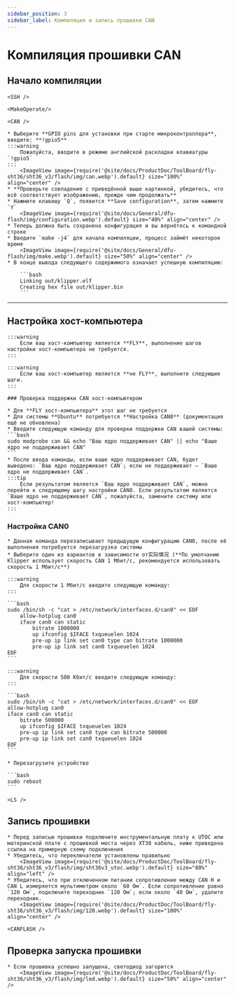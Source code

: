 ```yaml
---
sidebar_position: 3
sidebar_label: Компиляция и запись прошивки CAN
---
```




# Компиляция прошивки CAN

## Начало компиляции

    <SSH />

    <MakeOperate/>

    <CAN />

    * Выберите **GPIO pins для установки при старте микроконтроллера**, введите: **!gpio5**
    :::warning
        Пожалуйста, вводите в режиме английской раскладки клавиатуры `!gpio5`
    :::
        <ImageView image={require('@site/docs/ProductDoc/ToolBoard/fly-sht36/sht36_v3/flash/img/can.webp').default} size="100%" align="center" />
    * **Проверьте совпадение с приведённой выше картинкой, убедитесь, что всё соответствует изображению, прежде чем продолжать**
    * Нажмите клавишу `Q`, появится **Save configuration**, затем нажмите `Y`
        <ImageView image={require('@site/docs/General/dfu-flash/img/configuration.webp').default} size="40%" align="center" />
    * Теперь должна быть сохранена конфигурация и вы вернётесь к командной строке
    * Введите `make -j4` для начала компиляции, процесс займёт некоторое время
        <ImageView image={require('@site/docs/General/dfu-flash/img/make.webp').default} size="50%" align="center" />
    * В конце вывода следующего содержимого означает успешную компиляцию:

        ```bash
        Linking out/klipper.elf
        Creating hex file out/klipper.bin
        ```
---

## Настройка хост-компьютера
    :::warning
        Если ваш хост-компьютер является **FLY**, выполнение шагов настройки хост-компьютера не требуется.
    :::

    :::warning
        Если ваш хост-компьютер является **не FLY**, выполните следующие шаги.
    :::

    ### Проверка поддержки CAN хост-компьютером

    * Для **FLY хост-компьютера** этот шаг не требуется
    * Для системы **Ubuntu** потребуется **Настройка CAN0** (документация ещё не обновлена)
    * Введите следующую команду для проверки поддержки CAN вашей системы:
    ```bash
    sudo modprobe can && echo "Ваш ядро поддерживает CAN" || echo "Ваше ядро не поддерживает CAN"
    ```
    * После ввода команды, если ваше ядро поддерживает CAN, будет выведено: `Ваш ядро поддерживает CAN`; если не поддерживает — `Ваше ядро не поддерживает CAN`.
    :::tip
        Если результатом является `Ваш ядро поддерживает CAN`, можно перейти к следующему шагу настройки CAN0. Если результатом является `Ваше ядро не поддерживает CAN`, пожалуйста, замените систему или хост-компьютер!
    :::
   
   ### Настройка CAN0

    * Данная команда перезаписывает предыдущую конфигурацию CAN0, после её выполнения потребуется перезагрузка системы
    * Выберите один из вариантов в зависимости от实际情况 (**По умолчанию Klipper использует скорость CAN 1 Мбит/с, рекомендуется использовать скорость 1 Мбит/с**)

    :::warning
        Для скорости 1 Мбит/с введите следующую команду:
    :::

    ```bash
    sudo /bin/sh -c "cat > /etc/network/interfaces.d/can0" << EOF
        allow-hotplug can0
        iface can0 can static
            bitrate 1000000
            up ifconfig $IFACE txqueuelen 1024
            pre-up ip link set can0 type can bitrate 1000000
            pre-up ip link set can0 txqueuelen 1024
    EOF
    ```

    :::warning
        Для скорости 500 Кбит/с введите следующую команду:
    :::

    ```bash
    sudo /bin/sh -c "cat > /etc/network/interfaces.d/can0" << EOF
    allow-hotplug can0
    iface can0 can static
        bitrate 500000
        up ifconfig $IFACE txqueuelen 1024
        pre-up ip link set can0 type can bitrate 500000
        pre-up ip link set can0 txqueuelen 1024
    EOF
    ```

    * Перезагрузите устройство

    ```bash
    sudo reboot
    ```

    <LS />


## Запись прошивки

    * Перед записью прошивки подключите инструментальную плату к UTOC или материнской плате с прошивкой моста через XT30 кабель, ниже приведена ссылка на примерную схему подключения
    * Убедитесь, что переключатели установлены правильно
        <ImageView image={require('@site/docs/ProductDoc/ToolBoard/fly-sht36/sht36_v3/flash/img/sht36v3_utoc.webp').default} size="80%" align="left" />
    * Убедитесь, что при отключенном питании сопротивление между CAN H и CAN L измеряется мультиметром около `60 Ом`. Если сопротивление равно `120 Ом`, подключите переходник `120 Ом`; если около `40 Ом`, удалите переходник.
        <ImageView image={require('@site/docs/ProductDoc/ToolBoard/fly-sht36/sht36_v3/flash/img/120.webp').default} size="100%" align="center" />

    <CANFLASH />

## Проверка запуска прошивки

    * Если прошивка успешно запущена, светодиод загорится
        <ImageView image={require('@site/docs/ProductDoc/ToolBoard/fly-sht36/sht36_v3/flash/img/led.webp').default} size="50%" align="center" />
